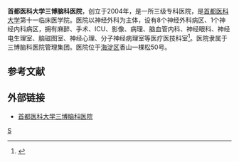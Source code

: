 '''首都医科大学三博脑科医院'''，创立于2004年，是一所三级专科医院，是[[首都医科大学|首都医科大学]]第十一临床医学院。医院以神经外科为主体，设有8个神经外科病区、1个神经内科病区，拥有麻醉、手术、ICU、影像、病理、脑血管内科、神经眼科、神经电生理室、脑磁图室、神经心理、分子神经病理室等医疗医技科室<ref>{{Cite web|title=首都医科大学三博脑科医院简介|url=https://www.sbnk.cn/show-4.html|access-date=2022-01-28|work=首都医科大学三博脑科医院官网(北京三博脑科医院)}}</ref>。医院隶属于三博脑科医院管理集团。医院位于[[海淀区|海淀区]]香山一棵松50号。

==参考文献==
{{reflist}}

==外部链接==
*[https://m.sbnk.cn/index.html 首都医科大学三博脑科医院]
[[Category:首都医科大学附属医院|S]]